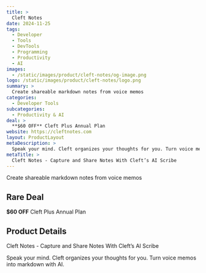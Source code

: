 ```yaml
---
title: >
  Cleft Notes
date: 2024-11-25
tags:
  - Developer
  - Tools
  - DevTools
  - Programming
  - Productivity
  - AI
images:
  - /static/images/product/cleft-notes/og-image.png
logo: /static/images/product/cleft-notes/logo.png
summary: >
  Create shareable markdown notes from voice memos
categories:
  - Developer Tools
subcategories:
  - Productivity & AI
deal: >
  **$60 OFF** Cleft Plus Annual Plan
website: https://cleftnotes.com
layout: ProductLayout
metaDescription: >
  Speak your mind. Cleft organizes your thoughts for you. Turn voice memos into markdown with AI.
metaTitle: >
  Cleft Notes - Capture and Share Notes With Cleft’s AI Scribe
---
```

Create shareable markdown notes from voice memos

## Rare Deal

**$60 OFF** Cleft Plus Annual Plan

## Product Details
Cleft Notes - Capture and Share Notes With Cleft’s AI Scribe

Speak your mind. Cleft organizes your thoughts for you. Turn voice memos into markdown with AI.

